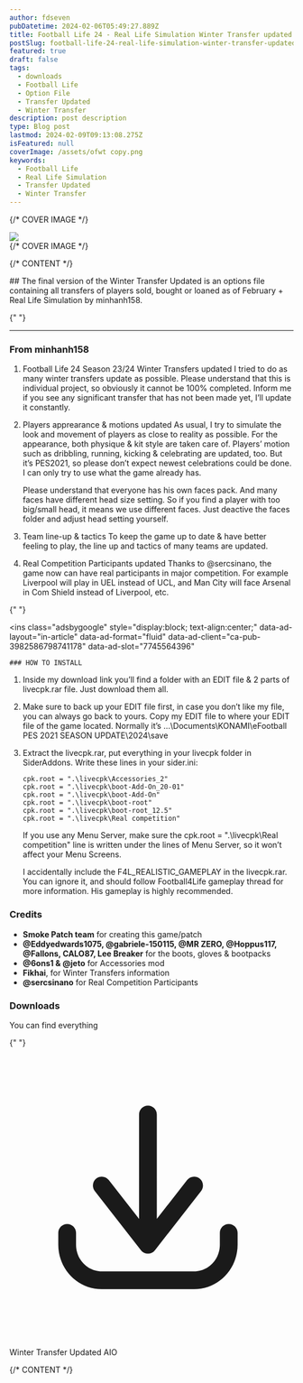 ```yaml
---
author: fdseven
pubDatetime: 2024-02-06T05:49:27.889Z
title: Football Life 24 - Real Life Simulation Winter Transfer updated AIO
postSlug: football-life-24-real-life-simulation-winter-transfer-updated-aio
featured: true
draft: false
tags:
  - downloads
  - Football Life
  - Option File
  - Transfer Updated
  - Winter Transfer
description: post description
type: Blog post
lastmod: 2024-02-09T09:13:08.275Z
isFeatured: null
coverImage: /assets/ofwt copy.png
keywords:
  - Football Life
  - Real Life Simulation
  - Transfer Updated
  - Winter Transfer
---
```



{/* COVER IMAGE */}

<div class="col-start-1 col-span-8 lg:col-start-2 lg:col-end-9 lg:row-span-2 mt-0 lg:-mt-40">
  <div className="relative lg:-mr-8">
    <img
      transition:persist
      src={frontmatter.coverImage}
      className="cover w-full aspect-video object-cover"
    />
  </div>
</div>
{/* COVER IMAGE */}

{/* CONTENT */}

<div class="col-span-8 md:col-start-2 md:col-span-6 lg:col-start-2 lg:col-span-4 [&>h2]:!mt-0">
  ## The final version of the Winter Transfer Updated is an options file containing all transfers of players sold, bought or loaned as of February + Real Life Simulation by minhanh158.

{" "}

<hr />

### From minhanh158

1. Football Life 24 Season 23/24 Winter Transfers updated
   I tried to do as many winter transfers update as possible. Please understand that this is individual project, so obviously it cannot be 100% completed. Inform me if you see any significant transfer that has not been made yet, I’ll update it constantly.

2. Players apprearance & motions updated
   As usual, I try to simulate the look and movement of players as close to reality as possible. For the appearance, both physique & kit style are taken care of. Players’ motion such as dribbling, running, kicking & celebrating are updated, too. But it’s PES2021, so please don’t expect newest celebrations could be done. I can only try to use what the game already has.

   Please understand that everyone has his own faces pack. And many faces have different head size setting. So if you find a player with too big/small head, it means we use different faces. Just deactive the faces folder and adjust head setting yourself.

3. Team line-up & tactics
   To keep the game up to date & have better feeling to play, the line up and tactics of many teams are updated.

4. Real Competition Participants updated
   Thanks to @sercsinano, the game now can have real participants in major competition. For example Liverpool will play in UEL instead of UCL, and Man City will face Arsenal in Com Shield instead of Liverpool, etc.

{" "}

<ins
  class="adsbygoogle"
  style="display:block; text-align:center;"
  data-ad-layout="in-article"
  data-ad-format="fluid"
  data-ad-client="ca-pub-3982586798741178"
  data-ad-slot="7745564396"
></ins>
<script>(adsbygoogle = window.adsbygoogle || []).push({});</script>

    ### HOW TO INSTALL

1. Inside my download link you’ll find a folder with an EDIT file & 2 parts of livecpk.rar file. Just download them all.

2. Make sure to back up your EDIT file first, in case you don’t like my file, you can always go back to yours.
   Copy my EDIT file to where your EDIT file of the game located. Normally it’s …\Documents\KONAMI\eFootball PES 2021 SEASON UPDATE\2024\save

3. Extract the livecpk.rar, put everything in your livecpk folder in SiderAddons. Write these lines in your sider.ini:

   ```
   cpk.root = ".\livecpk\Accessories_2"
   cpk.root = ".\livecpk\boot-Add-On_20-01"
   cpk.root = ".\livecpk\boot-Add-On"
   cpk.root = ".\livecpk\boot-root"
   cpk.root = ".\livecpk\boot-root_12.5"
   cpk.root = ".\livecpk\Real competition"
   ```

   If you use any Menu Server, make sure the cpk.root = ".\livecpk\Real competition" line is written under the lines of Menu Server, so it won’t affect your Menu Screens.

   I accidentally include the F4L_REALISTIC_GAMEPLAY in the livecpk.rar. You can ignore it, and should follow Football4Life gameplay thread for more information. His gameplay is highly recommended.

### Credits

- **Smoke Patch team** for creating this game/patch
- **@Eddyedwards1075, @gabriele-150115, @MR ZERO, @Hoppus117, @Fallons, CALO87, Lee Breaker** for the boots, gloves & bootpacks
- **@6ons1 & @jeto** for Accessories mod
- **Fikhai**, for Winter Transfers information
- **@sercsinano** for Real Competition Participants

### Downloads

You can find everything

{" "}

<div className="flex flex-wrap gap-2">
  <LinkButton
    targetNew={true}
    title="Winter Transfer Updated AIO"
    href="https://drive.google.com/drive/folders/1skwSAIi75LobSyd3NVOQm3zUxBK4NqcE?usp=sharing"
    className="flex items-center [&>p]:!m-0 px-4 !text-skin-inverted [&>p]:!text-skin-inverted [&>p>svg]:text-skin-inverted bg-skin-accent rounded-full !decoration-transparent border border-skin-accent transition duration-500"
  >
    <svg
      class="text-skin-inverted"
      viewBox="0 0 24 24"
      fill="none"
      xmlns="http://www.w3.org/2000/svg"
    >
      <g id="SVGRepo_bgCarrier" stroke-width="0"></g>
      <g
        id="SVGRepo_tracerCarrier"
        stroke-linecap="round"
        stroke-linejoin="round"
      ></g>
      <g id="SVGRepo_iconCarrier">
        <path
          d="M5.625 15C5.625 14.5858 5.28921 14.25 4.875 14.25C4.46079 14.25 4.125 14.5858 4.125 15H5.625ZM4.875 16H4.125H4.875ZM19.275 15C19.275 14.5858 18.9392 14.25 18.525 14.25C18.1108 14.25 17.775 14.5858 17.775 15H19.275ZM11.1086 15.5387C10.8539 15.8653 10.9121 16.3366 11.2387 16.5914C11.5653 16.8461 12.0366 16.7879 12.2914 16.4613L11.1086 15.5387ZM16.1914 11.4613C16.4461 11.1347 16.3879 10.6634 16.0613 10.4086C15.7347 10.1539 15.2634 10.2121 15.0086 10.5387L16.1914 11.4613ZM11.1086 16.4613C11.3634 16.7879 11.8347 16.8461 12.1613 16.5914C12.4879 16.3366 12.5461 15.8653 12.2914 15.5387L11.1086 16.4613ZM8.39138 10.5387C8.13662 10.2121 7.66533 10.1539 7.33873 10.4086C7.01212 10.6634 6.95387 11.1347 7.20862 11.4613L8.39138 10.5387ZM10.95 16C10.95 16.4142 11.2858 16.75 11.7 16.75C12.1142 16.75 12.45 16.4142 12.45 16H10.95ZM12.45 5C12.45 4.58579 12.1142 4.25 11.7 4.25C11.2858 4.25 10.95 4.58579 10.95 5H12.45ZM4.125 15V16H5.625V15H4.125ZM4.125 16C4.125 18.0531 5.75257 19.75 7.8 19.75V18.25C6.61657 18.25 5.625 17.2607 5.625 16H4.125ZM7.8 19.75H15.6V18.25H7.8V19.75ZM15.6 19.75C17.6474 19.75 19.275 18.0531 19.275 16H17.775C17.775 17.2607 16.7834 18.25 15.6 18.25V19.75ZM19.275 16V15H17.775V16H19.275ZM12.2914 16.4613L16.1914 11.4613L15.0086 10.5387L11.1086 15.5387L12.2914 16.4613ZM12.2914 15.5387L8.39138 10.5387L7.20862 11.4613L11.1086 16.4613L12.2914 15.5387ZM12.45 16V5H10.95V16H12.45Z"
          fill="currentColor"
        ></path>
      </g>
    </svg>
    <p>Winter Transfer Updated AIO</p>
  </LinkButton>
</div>

</div>
{/* CONTENT */}
